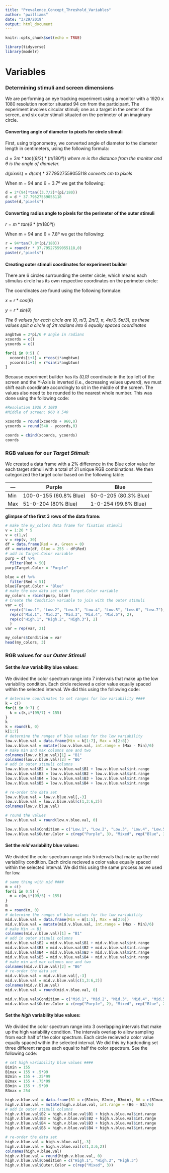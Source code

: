 ```yaml
---
title: "Prevalence_Concept_Threshold_Variables"
author: "pwilliams"
date: "3/29/2019"
output: html_document
---
```


```r
knitr::opts_chunk$set(echo = TRUE)
```

```r
library(tidyverse)
library(modelr)
```
# Variables

### Determining stimuli and screen dimensions  

We are performing an eye tracking experiment using a monitor with a 1920 x 1080 resolution monitor situated 94 cm from the participant. The experiment involves circular stimuli; one as a target in the center of the screen, and six outer stimuli situated on the perimeter of an imaginary circle.   

#### Converting angle of diameter to pixels for circle stimuli
First, using trigonometry, we converted angle of diameter to the diameter length in centimeters, using the following formula:   

$d = 2m*tan((θ/2)*(\pi/180º))$ *where m is the distance from the monitor and θ is the angle of diameter.*  

$d(pixels) = d(cm) * 37.79527559055118$ *converts cm to pixels*   

When m = 94 and θ = 3.7º we get the following:  
```r
d = 2*(94)*tan((3.7/2)*(pi/180))
d = d * 37.79527559055118
paste(d,"pixels")
```

#### Converting radius angle to pixels for the perimeter of the outer stimuli

$r = m*tan(θ*(\pi/180º))$  

When m = 94 and θ = 7.8º we get the following:  
```r
r = 94*tan(7.8*(pi/180))
r = round(r * 37.79527559055118,0)
paste(r,"pixels")
```

#### Creating outer stimuli coordinates for experiment builder  

There are 6 circles surrounding the center circle, which means each stimulus circle has its own respective coordinates on the perimeter circle:

The coordinates are found using the following formulae: 
  
  $x = r*cos(θ)$ 
  
  $y = r*sin(θ)$  

*The θ values for each circle are (0, π/3, 2π/3, π, 4π/3, 5π/3), as these values split a circle of 2π radians into 6 equally spaced coordinates*
  
```r
angbtwn = 2*pi/6 # angle in radians
xcoords = c()
ycoords = c()

for(i in 0:5) {
  xcoords[i+1] = r*cos(i*angbtwn)
  ycoords[i+1] = r*sin(i*angbtwn)
}
```

Because experiment builder has its *(0,0)* coordinate in the top left of the screen and the Y-Axis is inverted (i.e., decreasing values upward), we must shift each coordinate accordingly to sit in the middle of the screen. The values also need to be rounded to the nearest whole number. This was done using the following code: 

```r
#Resolution 1920 X 1080
#Middle of screen: 960 X 540

xcoords = round(xcoords + 960,0)
ycoords = round(540 - ycoords,0)

coords = cbind(xcoords, ycoords)
coords
```

### RGB values for our *Target Stimuli:*

We created a data frame with a 2% difference in the Blue color value for each target stimuli with a total of 21 unique RGB combinations. We then categorized the target color based on the following table: 
  
---|Purple|Blue
---|------|-----
Min|100-0-155 (60.8% Blue)| 50-0-205 (80.3% Blue)
Max|51-0-204 (80% Blue) | 1-0-254 (99.6% Blue)  

**glimpse of the first 3 rows of the data frame:**
```r
# make the my_colors data frame for fixation stimuli
v = 1:20 * 5
v = c(1,v) 
v = rep(v, 30)
df = data.frame(Red = v, Green = 0)
df = mutate(df, Blue = 255 - df$Red)
# add in Target.Color variable
purp = df %>%
  filter(Red > 50)
purp$Target.Color = "Purple"

blue = df %>%
  filter(Red < 51)
blue$Target.Color = "Blue"
# make the new data set with Target.Color variable
my_colors = rbind(purp, blue)
# Create the Condition variable to join with the outer stimuli
var = c(
  rep(c("Low.1", "Low.2", "Low.3", "Low.4", "Low.5", "Low.6", "Low.7"), 2), 
  rep(c("Mid.1", "Mid.2", "Mid.3", "Mid.4", "Mid.5"), 2),
  rep(c("High.1", "High.2", "High.3"), 2)
  )
var = rep(var, 21)

my_colors$Condition = var
head(my_colors, 3)
```

### RGB values for our *Outer Stimuli*    

#### Set the *low* variability blue values:  

We divided the color spectrum range into 7 intervals that make up the low variability condition. Each circle recieved a color value equally spaced within the selected interval. We did this using the following code:
  
```r
# determine coordinates to set ranges for low variability ####
k = c()
for(i in 0:7) {
  k = c(k,i*(99/7) + 155)
}
k
k = round(k, 0)
k[1:7]
# determine the ranges of blue values for the low variability 
low.v.blue.val = data.frame(Min = k[1:7], Max = k[2:8])
low.v.blue.val = mutate(low.v.blue.val, int.range = (Max - Min)/6)
# make min and max columns one and two
colnames(low.v.blue.val)[1] = "B1"
colnames(low.v.blue.val)[2] = "B6"
# add in outer stimuli columns 
low.v.blue.val$B2 = low.v.blue.val$B1 + low.v.blue.val$int.range
low.v.blue.val$B3 = low.v.blue.val$B2 + low.v.blue.val$int.range
low.v.blue.val$B4 = low.v.blue.val$B3 + low.v.blue.val$int.range  
low.v.blue.val$B5 = low.v.blue.val$B4 + low.v.blue.val$int.range

# re-order the data set
low.v.blue.val = low.v.blue.val[,-3]
low.v.blue.val = low.v.blue.val[c(1,3:6,2)]
colnames(low.v.blue.val)

# round the values
low.v.blue.val = round(low.v.blue.val, 0)

low.v.blue.val$Condition = c("Low.1", "Low.2", "Low.3", "Low.4", "Low.5", "Low.6", "Low.7")
low.v.blue.val$Outer.Color = c(rep("Purple", 3), "Mixed", rep("Blue", 3))
```

#### Set the *mid* variability blue values: 

We divided the color spectrum range into 5 intervals that make up the mid variability condition. Each circle recieved a color value equally spaced within the selected interval. We did this using the same process as we used for low.

```r
# same thing with mid ####
m = c()
for(i in 0:5) {
  m = c(m,i*(99/5) + 155)
}
m
m = round(m, 0)
# determine the ranges of blue values for the low variability 
mid.v.blue.val = data.frame(Min = m[1:5], Max = m[2:6])
mid.v.blue.val = mutate(mid.v.blue.val, int.range = (Max - Min)/6)
# make Min -> B1
colnames(mid.v.blue.val)[1] = "B1"
# add in outer stimuli columns 
mid.v.blue.val$B2 = mid.v.blue.val$B1 + mid.v.blue.val$int.range
mid.v.blue.val$B3 = mid.v.blue.val$B2 + mid.v.blue.val$int.range
mid.v.blue.val$B4 = mid.v.blue.val$B3 + mid.v.blue.val$int.range  
mid.v.blue.val$B5 = mid.v.blue.val$B4 + mid.v.blue.val$int.range 
# make min and max columns one and two
colnames(mid.v.blue.val)[2] = "B6"
# re-order the data set
mid.v.blue.val = mid.v.blue.val[,-3]
mid.v.blue.val = mid.v.blue.val[c(1,3:6,2)]
colnames(mid.v.blue.val)
mid.v.blue.val = round(mid.v.blue.val, 0)

mid.v.blue.val$Condition = c("Mid.1", "Mid.2", "Mid.3", "Mid.4", "Mid.5")
mid.v.blue.val$Outer.Color = c(rep("Purple", 2), "Mixed", rep("Blue", 2))
```
#### Set the *high* variability blue values:   

We divided the color spectrum range into 3 overlapping intervals that make up the high variability condition. The intervals overlap to allow sampling from each half of the color spectrum. Each circle recieved a color value equally spaced within the selected interval. We did this by hardcoding set three different ranges each equal to half the color spectrum. See the following code:

```r
# set high variability blue values ####
B1min = 155
B1max = 155 + .5*99
B2min = 155 + .25*99
B2max = 155 + .75*99
B3min = 155 + .5*99
B3max = 254

high.v.blue.val = data.frame(B1 = c(B1min, B2min, B3min), B6 = c(B1max, B2max, B3max))
high.v.blue.val = mutate(high.v.blue.val, int.range = (B6 - B1)/6)
# add in outer stimuli columns 
high.v.blue.val$B2 = high.v.blue.val$B1 + high.v.blue.val$int.range
high.v.blue.val$B3 = high.v.blue.val$B2 + high.v.blue.val$int.range
high.v.blue.val$B4 = high.v.blue.val$B3 + high.v.blue.val$int.range  
high.v.blue.val$B5 = high.v.blue.val$B4 + high.v.blue.val$int.range

# re-order the data set
high.v.blue.val = high.v.blue.val[,-3]
high.v.blue.val = high.v.blue.val[c(1,3:6,2)]
colnames(high.v.blue.val)
high.v.blue.val = round(high.v.blue.val, 0)
high.v.blue.val$Condition = c("High.1", "High.2", "High.3")
high.v.blue.val$Outer.Color = c(rep("Mixed", 3))
```


